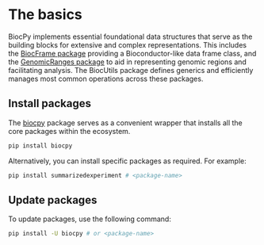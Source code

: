 # The basics

BiocPy implements essential foundational data structures that serve as the building blocks for extensive and complex representations. This includes the [BiocFrame package](./biocframe.qmd) providing a Bioconductor-like data frame class, and the [GenomicRanges package](./genomicranges.qmd) to aid in representing genomic regions and facilitating analysis. The BiocUtils package defines generics and efficiently manages most common operations across these packages.

## Install packages

The [biocpy](https://github.com/BiocPy/BiocPy) package serves as a convenient wrapper that installs all the core packages within the ecosystem.

```bash
pip install biocpy
```

Alternatively, you can install specific packages as required. For example:

```bash
pip install summarizedexperiment # <package-name>
```

## Update packages

To update packages, use the following command:

```bash
pip install -U biocpy # or <package-name>
```
